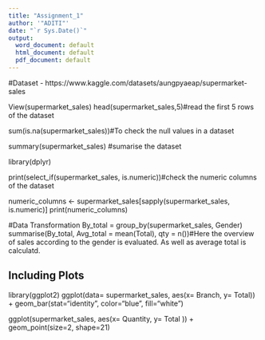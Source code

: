 ---
title: "Assignment_1"
author: '"ADITI"'
date: "`r Sys.Date()`"
output:
  word_document: default
  html_document: default
  pdf_document: default
---
#Dataset - https://www.kaggle.com/datasets/aungpyaeap/supermarket-sales

View(supermarket_sales)
head(supermarket_sales,5)#read the first 5 rows of the dataset

sum(is.na(supermarket_sales))#To check the null values in a dataset


summary(supermarket_sales) #sumarise the dataset

library(dplyr)

print(select_if(supermarket_sales, is.numeric))#check the numeric columns of the dataset

numeric_columns <- supermarket_sales[sapply(supermarket_sales, is.numeric)]
print(numeric_columns)

#Data Transformation
By_total = group_by(supermarket_sales, Gender)
summarise(By_total, Avg_total = mean(Total), qty = n())#Here the overview of sales according to the gender is evaluated. As well as average total is calculatd.



## Including Plots

library(ggplot2)
ggplot(data= supermarket_sales, aes(x= Branch, y= Total)) +
  geom_bar(stat="identity", color="blue", fill="white")
  
ggplot(supermarket_sales, aes(x= Quantity, y= Total )) +
  geom_point(size=2, shape=21)
  

  
  


